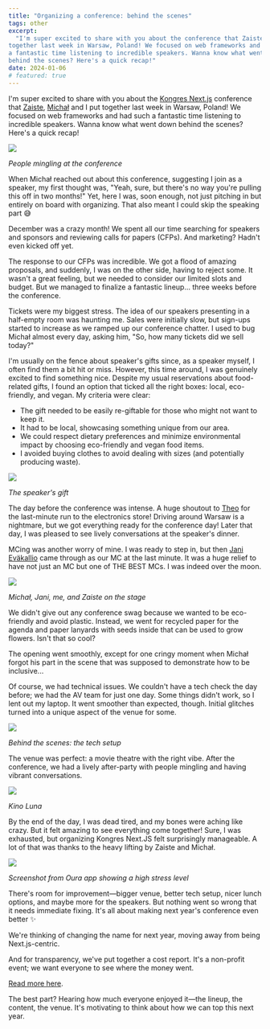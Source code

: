 ```yaml
---
title: "Organizing a conference: behind the scenes"
tags: other
excerpt:
  "I'm super excited to share with you about the conference that Zaiste and I put
together last week in Warsaw, Poland! We focused on web frameworks and had such
a fantastic time listening to incredible speakers. Wanna know what went down
behind the scenes? Here's a quick recap!"
date: 2024-01-06
# featured: true
---
```


I'm super excited to share with you about the
[Kongres Next.js](https://kongresnextjs.pl/) conference that
[Zaiste](https://twitter.com/zaiste), [Michał](https://twitter.com/MMiszy) and I
put together last week in Warsaw, Poland! We focused on web frameworks and had
such a fantastic time listening to incredible speakers. Wanna know what went
down behind the scenes? Here's a quick recap!

![](/content/kongres/ppl.jpg)

<i class="description">
  <p>People mingling at the conference</p>
</i>

When Michał reached out about this conference, suggesting I join as a speaker,
my first thought was, "Yeah, sure, but there's no way you're pulling this off in
two months!" Yet, here I was, soon enough, not just pitching in but entirely on
board with organizing. That also meant I could skip the speaking part 😅

December was a crazy month! We spent all our time searching for speakers and
sponsors and reviewing calls for papers (CFPs). And marketing? Hadn't even
kicked off yet.

The response to our CFPs was incredible. We got a flood of amazing proposals,
and suddenly, I was on the other side, having to reject some. It wasn't a great
feeling, but we needed to consider our limited slots and budget. But we managed
to finalize a fantastic lineup... three weeks before the conference.

Tickets were my biggest stress. The idea of our speakers presenting in a
half-empty room was haunting me. Sales were initially slow, but sign-ups started
to increase as we ramped up our conference chatter. I used to bug Michał almost
every day, asking him, "So, how many tickets did we sell today?"

I'm usually on the fence about speaker's gifts since, as a speaker myself, I
often find them a bit hit or miss. However, this time around, I was genuinely
excited to find something nice. Despite my usual reservations about food-related
gifts, I found an option that ticked all the right boxes: local, eco-friendly,
and vegan. My criteria were clear:

- The gift needed to be easily re-giftable for those who might not want to keep
  it.
- It had to be local, showcasing something unique from our area.
- We could respect dietary preferences and minimize environmental impact by
  choosing eco-friendly and vegan food items.
- I avoided buying clothes to avoid dealing with sizes (and potentially
  producing waste).

![](/content/kongres/gift.jpg)

<i class="description">
  <p>The speaker's gift</p>
</i>

The day before the conference was intense. A huge shoutout to
[Theo](https://twitter.com/vorillaz) for the last-minute run to the electronics
store! Driving around Warsaw is a nightmare, but we got everything ready for the
conference day! Later that day, I was pleased to see lively conversations at the
speaker's dinner.

MCing was another worry of mine. I was ready to step in, but then
[Jani Eväkallio](https://twitter.com/jevakallio) came through as our MC at the
last minute. It was a huge relief to have not just an MC but one of THE BEST
MCs. I was indeed over the moon.

![](/content/kongres/wejani.jpg)

<i class="description">
  <p>Michał, Jani, me, and Zaiste on the stage</p>
</i>

We didn't give out any conference swag because we wanted to be eco-friendly and
avoid plastic. Instead, we went for recycled paper for the agenda and paper
lanyards with seeds inside that can be used to grow flowers. Isn't that so cool?

The opening went smoothly, except for one cringy moment when Michał forgot his
part in the scene that was supposed to demonstrate how to be inclusive...

Of course, we had technical issues. We couldn't have a tech check the day
before; we had the AV team for just one day. Some things didn't work, so I lent
out my laptop. It went smoother than expected, though. Initial glitches turned
into a unique aspect of the venue for some.

![](/content/kongres/behind.jpg)

<i class="description">
  <p>Behind the scenes: the tech setup</p>
</i>

The venue was perfect: a movie theatre with the right vibe. After the
conference, we had a lively after-party with people mingling and having vibrant
conversations.

![](/content/kongres/venue.jpg)

<i class="description">
  <p>Kino Luna</p>
</i>

By the end of the day, I was dead tired, and my bones were aching like crazy.
But it felt amazing to see everything come together! Sure, I was exhausted, but
organizing Kongres Next.JS felt surprisingly manageable. A lot of that was
thanks to the heavy lifting by Zaiste and Michał.

![](/content/kongres/stress.jpg)

<i class="description">
  <p>Screenshot from Oura app showing a high stress level</p>
</i>

There's room for improvement—bigger venue, better tech setup, nicer lunch
options, and maybe more for the speakers. But nothing went so wrong that it
needs immediate fixing. It's all about making next year's conference even better
✨

We're thinking of changing the name for next year, moving away from being
Next.js-centric.

And for transparency, we've put together a cost report. It's a non-profit event;
we want everyone to see where the money went.

[Read more here](https://gist.github.com/mmiszy/f6328d4ce2074d27c499fcebc25a549b).

The best part? Hearing how much everyone enjoyed it—the lineup, the content, the
venue. It's motivating to think about how we can top this next year.

